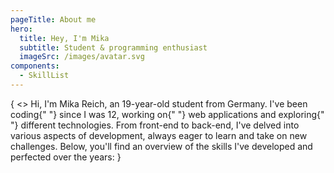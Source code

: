 ```yaml
---
pageTitle: About me
hero:
  title: Hey, I'm Mika
  subtitle: Student & programming enthusiast
  imageSrc: /images/avatar.svg
components:
  - SkillList
---
```


<p className="mb-2 font-body text-lg sm:text-xl">
  {
    <>
      Hi, I'm Mika Reich, an 19-year-old student from Germany. I've been coding{" "}
      <span className="highlighted">since I was 12</span>, working on{" "}
      <span className="highlighted">web applications</span> and exploring{" "}
      <span className="highlighted">different technologies.</span> From
      front-end to back-end, I've delved into various aspects of development,
      always eager to learn and take on new challenges. Below, you'll find an
      overview of the skills I've developed and perfected over the years:
    </>
  }
</p>

<SkillList />

